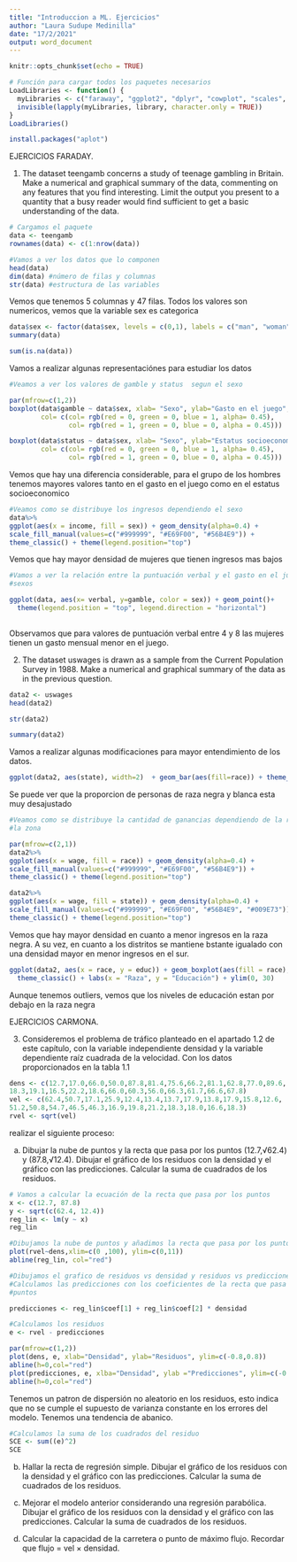 ```yaml
---
title: "Introduccion a ML. Ejercicios"
author: "Laura Sudupe Medinilla"
date: "17/2/2021"
output: word_document
---
```


```r
knitr::opts_chunk$set(echo = TRUE)
```



```r
# Función para cargar todos los paquetes necesarios
LoadLibraries <- function() {
  myLibraries <- c("faraway", "ggplot2", "dplyr", "cowplot", "scales", "aplot")
  invisible(lapply(myLibraries, library, character.only = TRUE))
}
LoadLibraries()
```


```r
install.packages("aplot")
```



EJERCICIOS FARADAY.

1. The dataset teengamb concerns a study of teenage gambling in Britain. Make a
numerical and graphical summary of the data, commenting on any features that
you find interesting. Limit the output you present to a quantity that a busy 
reader would find sufficient to get a basic understanding of the data.

```r
# Cargamos el paquete
data <- teengamb
rownames(data) <- c(1:nrow(data))
```

```r
#Vamos a ver los datos que lo componen
head(data)
dim(data) #número de filas y columnas
str(data) #estructura de las variables
```
Vemos que tenemos 5 columnas y 47 filas. Todos los valores son numericos, vemos
que la variable sex es categorica

```r
data$sex <- factor(data$sex, levels = c(0,1), labels = c("man", "woman"))
summary(data)
```
```r
sum(is.na(data))
```

Vamos a realizar algunas representaciónes para estudiar los datos
```r
#Veamos a ver los valores de gamble y status  segun el sexo

par(mfrow=c(1,2))
boxplot(data$gamble ~ data$sex, xlab= "Sexo", ylab="Gasto en el juego", 
        col= c(col= rgb(red = 0, green = 0, blue = 1, alpha= 0.45),
               col= rgb(red = 1, green = 0, blue = 0, alpha = 0.45)))

boxplot(data$status ~ data$sex, xlab= "Sexo", ylab="Estatus socioeconomico", 
        col= c(col= rgb(red = 0, green = 0, blue = 1, alpha= 0.45),
               col= rgb(red = 1, green = 0, blue = 0, alpha = 0.45)))

```

Vemos que hay una diferencia considerable, para el grupo de los hombres tenemos 
mayores valores tanto en el gasto en el juego como en el estatus socioeconomico

```r
#Veamos como se distribuye los ingresos dependiendo el sexo
data%>%
ggplot(aes(x = income, fill = sex)) + geom_density(alpha=0.4) +
scale_fill_manual(values=c("#999999", "#E69F00", "#56B4E9")) +
theme_classic() + theme(legend.position="top")
```
Vemos que hay mayor densidad de mujeres que tienen ingresos mas bajos

```r
#Vamos a ver la relación entre la puntuación verbal y el gasto en el juego por 
#sexos

ggplot(data, aes(x= verbal, y=gamble, color = sex)) + geom_point()+
  theme(legend.position = "top", legend.direction = "horizontal")
         


```
Observamos que para valores de puntuación verbal entre 4 y 8 las mujeres tienen 
un gasto mensual menor en el juego.


2. The dataset uswages is drawn as a sample from the Current Population Survey 
in 1988. Make a numerical and graphical summary of the data as in the previous question.

```r
data2 <- uswages
head(data2)

str(data2)

```
```r
summary(data2)
```

Vamos a realizar algunas modificaciones para mayor entendimiento de los datos.


```r
ggplot(data2, aes(state), width=2)  + geom_bar(aes(fill=race)) + theme_classic()

```

Se puede ver que la proporcion de personas de raza negra y blanca esta muy 
desajustado

```r
#Veamos como se distribuye la cantidad de ganancias dependiendo de la raza y de
#la zona

par(mfrow=c(2,1))
data2%>%
ggplot(aes(x = wage, fill = race)) + geom_density(alpha=0.4) +
scale_fill_manual(values=c("#999999", "#E69F00", "#56B4E9")) +
theme_classic() + theme(legend.position="top")

data2%>%
ggplot(aes(x = wage, fill = state)) + geom_density(alpha=0.4) +
scale_fill_manual(values=c("#999999", "#E69F00", "#56B4E9", "#009E73")) +
theme_classic() + theme(legend.position="top")
```

Vemos que hay mayor densidad en cuanto a menor ingresos en la raza negra. A su 
vez, en cuanto a los distritos se mantiene bstante igualado con una densidad 
mayor en menor ingresos en el sur.

```r
ggplot(data2, aes(x = race, y = educ)) + geom_boxplot(aes(fill = race), alpha = 0.4) +
  theme_classic() + labs(x = "Raza", y = "Educación") + ylim(0, 30)
```
Aunque tenemos outliers, vemos que los niveles de educación estan por debajo en
la raza negra


EJERCICIOS CARMONA.

3. Consideremos el problema de tráfico planteado en el apartado 1.2 de este 
capítulo, con la variable independiente densidad y la variable dependiente raíz cuadrada de la velocidad. Con los datos proporcionados en la tabla 1.1

```r
dens <- c(12.7,17.0,66.0,50.0,87.8,81.4,75.6,66.2,81.1,62.8,77.0,89.6,
18.3,19.1,16.5,22.2,18.6,66.0,60.3,56.0,66.3,61.7,66.6,67.8)
vel <- c(62.4,50.7,17.1,25.9,12.4,13.4,13.7,17.9,13.8,17.9,15.8,12.6,
51.2,50.8,54.7,46.5,46.3,16.9,19.8,21.2,18.3,18.0,16.6,18.3)
rvel <- sqrt(vel)
```

realizar el siguiente proceso:

(a) Dibujar la nube de puntos y la recta que pasa por los puntos (12.7,√62.4) y (87.8,√12.4).
Dibujar el gráfico de los residuos con la densidad y el gráfico con las 
predicciones. Calcular la suma de cuadrados de los residuos.

```r
# Vamos a calcular la ecuación de la recta que pasa por los puntos
x <- c(12.7, 87.8)
y <- sqrt(c(62.4, 12.4))
reg_lin <- lm(y ~ x)
reg_lin

```


```r
#Dibujamos la nube de puntos y añadimos la recta que pasa por los puntos
plot(rvel~dens,xlim=c(0 ,100), ylim=c(0,11))
abline(reg_lin, col="red")

```

```r

#Dibujamos el grafico de residuos vs densidad y residuos vs predicciones
#Calculamos las predicciones con los coeficientes de la recta que pasa por los 
#puntos

predicciones <- reg_lin$coef[1] + reg_lin$coef[2] * densidad

#Calculamos los residuos 
e <- rvel - predicciones

par(mfrow=c(1,2))
plot(dens, e, xlab="Densidad", ylab="Residuos", ylim=c(-0.8,0.8))
abline(h=0,col="red")
plot(predicciones, e, xlba="Densidad", ylab ="Predicciones", ylim=c(-0.8,0.8))
abline(h=0,col="red")
```
Tenemos un patron de dispersión no aleatorio en los residuos, esto indica que no
se cumple el supuesto de varianza constante en los errores del modelo. Tenemos
una tendencia de abanico. 

```r
#Calculamos la suma de los cuadrados del residuo
SCE <- sum((e)^2)
SCE

```

(b) Hallar la recta de regresión simple. Dibujar el gráfico de los residuos con 
la densidad y el gráfico con las predicciones. Calcular la suma de cuadrados de 
los residuos.


















(c) Mejorar el modelo anterior considerando una regresión parabólica. Dibujar el gráfico de los residuos con la densidad y el gráfico con las predicciones. 
Calcular la suma de cuadrados de los residuos.


(d) Calcular la capacidad de la carretera o punto de máximo flujo. Recordar que
flujo = vel × densidad.


